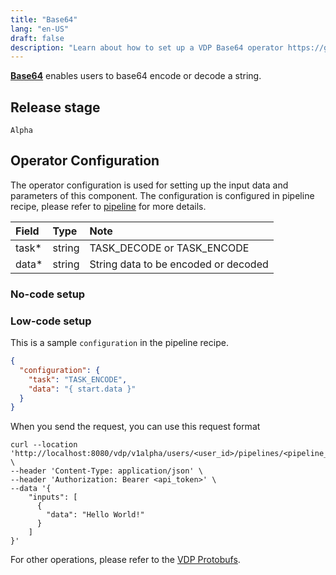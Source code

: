 ```yaml
---
title: "Base64"
lang: "en-US"
draft: false
description: "Learn about how to set up a VDP Base64 operator https://github.com/instill-ai/vdp"
---
```


[**Base64**](base64) enables users to base64 encode or decode a string.

## Release stage

`Alpha`

## Operator Configuration

The operator configuration is used for setting up the input data and parameters of this component. The configuration is configured in pipeline recipe, please refer to [pipeline](/docs/vdp/core-concepts/pipeline) for more details.

| Field  | Type   | Note                                 |
| :----- | :----- | :----------------------------------- |
| task\* | string | TASK_DECODE or TASK_ENCODE           |
| data\* | string | String data to be encoded or decoded |

### No-code setup

### Low-code setup

This is a sample `configuration` in the pipeline recipe.

```json
{
  "configuration": {
    "task": "TASK_ENCODE",
    "data": "{ start.data }"
  }
}
```

When you send the request, you can use this request format

```shell
curl --location 'http://localhost:8080/vdp/v1alpha/users/<user_id>/pipelines/<pipeline_id>/trigger' \
--header 'Content-Type: application/json' \
--header 'Authorization: Bearer <api_token>' \
--data '{
    "inputs": [
      {
        "data": "Hello World!"
      }
    ]
}'
```

For other operations, please refer to the [VDP Protobufs](https://buf.build/instill-ai/protobufs).

